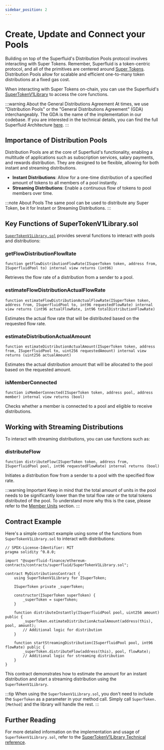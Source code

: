 ```yaml
---
sidebar_position: 2
---
```



# Create, Update and Connect your Pools

Building on top of the Superfluid's Distribution Pools protocol involves interacting with Super Tokens. Remember, Superfluid is a token-centric protocol, and all of the primitives are centered around [Super Tokens](/docs/protocol/super-tokens/overview).
Distribution Pools allow for scalable and efficient one-to-many token distributions at a fixed gas cost.

When interacting with Super Tokens on-chain, you can use the Superfluid's [SuperTokenV1Library](/docs/technical-reference/SuperTokenV1Library) to access the core functions.

:::warning About the General Distributions Agreement
At times, we use "Distribution Pools" or the "General Distributions Agreement" (GDA) interchangeably.
The GDA is the name of the implementation in our codebase. If you are interested in the technical details, you can find the full Superfluid Architecture [here](/docs/technical-reference/Architecture).
:::

## Importance of Distribution Pools

Distribution Pools are at the core of Superfluid's functionality, enabling a multitude of applications such as subscription services, salary payments, and rewards distribution. They are designed to be flexible, allowing for both instant and streaming distributions.

- **Instant Distributions**: Allow for a one-time distribution of a specified amount of tokens to all members of a pool instantly.
- **Streaming Distributions**: Enable a continuous flow of tokens to pool members over time.

:::note About Pools
The same pool can be used to distribute any Super Token, be it for Instant or Streaming Distributions.
:::


## Key Functions of SuperTokenV1Library.sol

[`SuperTokenV1Library.sol`](/docs/technical-reference/SuperTokenV1Library) provides several functions to interact with pools and distributions:

### getFlowDistributionFlowRate

```solidity
function getFlowDistributionFlowRate(ISuperToken token, address from, ISuperfluidPool to) internal view returns (int96)
```

Retrieves the flow rate of a distribution from a sender to a pool.

### estimateFlowDistributionActualFlowRate

```solidity
function estimateFlowDistributionActualFlowRate(ISuperToken token, address from, ISuperfluidPool to, int96 requestedFlowRate) internal view returns (int96 actualFlowRate, int96 totalDistributionFlowRate)
```

Estimates the actual flow rate that will be distributed based on the requested flow rate.

### estimateDistributionActualAmount

```solidity
function estimateDistributionActualAmount(ISuperToken token, address from, ISuperfluidPool to, uint256 requestedAmount) internal view returns (uint256 actualAmount)
```

Estimates the actual distribution amount that will be allocated to the pool based on the requested amount.

### isMemberConnected

```solidity
function isMemberConnected(ISuperToken token, address pool, address member) internal view returns (bool)
```

Checks whether a member is connected to a pool and eligible to receive distributions.

## Working with Streaming Distributions

To interact with streaming distributions, you can use functions such as:

### distributeFlow

```solidity
function distributeFlow(ISuperToken token, address from, ISuperfluidPool pool, int96 requestedFlowRate) internal returns (bool)
```

Initiates a distribution flow from a sender to a pool with the specified flow rate.

:::warning Important
Keep in mind that the total amount of units in the pool needs to be significantly lower than the total flow rate or the total tokens distributed of the pool.
To understand more why this is the case, please refer to the [Member Units](/docs/protocol/distributions/guides/pools.mdx#about-member-units) section.
:::

## Contract Example

Here's a simple contract example using some of the functions from `SuperTokenV1Library.sol` to interact with distributions:

```solidity
// SPDX-License-Identifier: MIT
pragma solidity ^0.8.0;

import "@superfluid-finance/ethereum-contracts/contracts/superfluid/SuperTokenV1Library.sol";

contract MyDistributionsContract {
    using SuperTokenV1Library for ISuperToken;

    ISuperToken private _superToken;

    constructor(ISuperToken superToken) {
        _superToken = superToken;
    }

    function distributeInstantly(ISuperfluidPool pool, uint256 amount) public {
        _superToken.estimateDistributionActualAmount(address(this), pool, amount);
        // Additional logic for distribution
    }

    function startStreamingDistribution(ISuperfluidPool pool, int96 flowRate) public {
        _superToken.distributeFlow(address(this), pool, flowRate);
        // Additional logic for streaming distribution
    }
}
```

This contract demonstrates how to estimate the amount for an instant distribution and start a streaming distribution using the `SuperTokenV1Library`.

:::tip
When using the `SuperTokenV1Library.sol`, you don't need to include the `SuperToken` as a parameter in your method call.
Simply call `SuperToken.[Method]` and the library will handle the rest.
:::

## Further Reading
For more detailed information on the implementation and usage of `SuperTokenV1Library.sol`, refer to the [SuperTokenV1Library Technical reference](/docs/technical-reference/SuperTokenV1Library).
